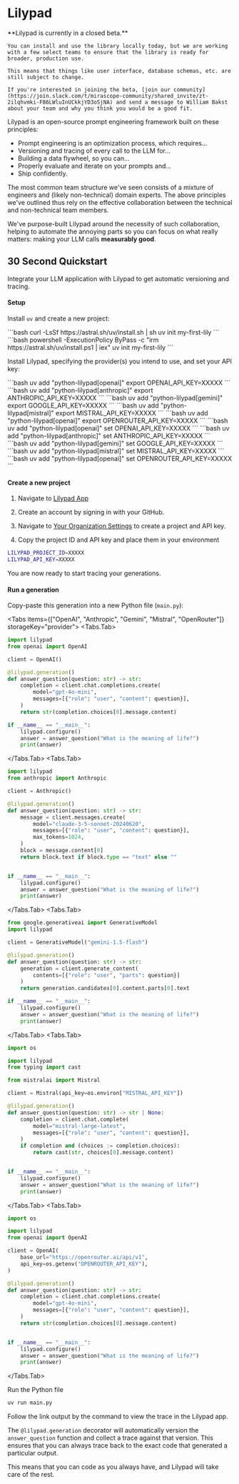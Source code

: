 

# Lilypad

<Callout type="info" emoji="ℹ️">
    **Lilypad is currently in a closed beta.**

    You can install and use the library locally today, but we are working with a few select teams to ensure that the library is ready for broader, production use.

    This means that things like user interface, database schemas, etc. are still subject to change.

    If you're interested in joining the beta, [join our community](https://join.slack.com/t/mirascope-community/shared_invite/zt-2ilqhvmki-FB6LWluInUCkkjYD3oSjNA) and send a message to William Bakst about your team and why you think you would be a good fit.

</Callout>

Lilypad is an open-source prompt engineering framework built on these principles:

- Prompt engineering is an optimization process, which requires...
- Versioning and tracing of every call to the LLM for...
- Building a data flywheel, so you can...
- Properly evaluate and iterate on your prompts and...
- Ship confidently.

The most common team structure we've seen consists of a mixture of engineers and (likely non-technical) domain experts. The above principles we've outlined thus rely on the effective collaboration between the technical and non-technical team members.

We've purpose-built Lilypad around the necessity of such collaboration, helping to automate the annoying parts so you can focus on what really matters: making your LLM calls **measurably good**.


## 30 Second Quickstart

Integrate your LLM application with Lilypad to get automatic versioning and tracing.

#### Setup

Install `uv` and create a new project:

<Tabs items={os} storageKey="os">
  <Tabs.Tab>
    ```bash
    curl -LsSf https://astral.sh/uv/install.sh | sh 
    uv init my-first-lily
    ```
  </Tabs.Tab>
  <Tabs.Tab>
    ```bash
    powershell -ExecutionPolicy ByPass -c "irm https://astral.sh/uv/install.ps1 | iex" 
    uv init my-first-lily 
    ```
  </Tabs.Tab>
</Tabs>

Install Lilypad, specifying the provider(s) you intend to use, and set your API key:

<Tabs items={os} storageKey="os">
  <Tabs.Tab>
    <Tabs items={providers} storageKey="provider">
      <Tabs.Tab>
        ```bash
        uv add "python-lilypad[openai]"
        export OPENAI_API_KEY=XXXXX
        ```
      </Tabs.Tab>
      <Tabs.Tab>
        ```bash
        uv add "python-lilypad[anthropic]"
        export ANTHROPIC_API_KEY=XXXXX
        ```
      </Tabs.Tab>
      <Tabs.Tab>
        ```bash
        uv add "python-lilypad[gemini]"
        export GOOGLE_API_KEY=XXXXX
        ```
      </Tabs.Tab>
      <Tabs.Tab>
        ```bash
        uv add "python-lilypad[mistral]"
        export MISTRAL_API_KEY=XXXXX
        ```
      </Tabs.Tab>
      <Tabs.Tab>
        ```bash
        uv add "python-lilypad[openai]"
        export OPENROUTER_API_KEY=XXXXX
        ```
      </Tabs.Tab>
    </Tabs>
  </Tabs.Tab>
  <Tabs.Tab>
    <Tabs items={providers} storageKey="provider">
      <Tabs.Tab>
        ```bash
        uv add "python-lilypad[openai]"
        set OPENAI_API_KEY=XXXXX
        ```
      </Tabs.Tab>
      <Tabs.Tab>
        ```bash
        uv add "python-lilypad[anthropic]"
        set ANTHROPIC_API_KEY=XXXXX
        ```
      </Tabs.Tab>
      <Tabs.Tab>
        ```bash
        uv add "python-lilypad[gemini]"
        set GOOGLE_API_KEY=XXXXX
        ```
      </Tabs.Tab>
      <Tabs.Tab>
        ```bash
        uv add "python-lilypad[mistral]"
        set MISTRAL_API_KEY=XXXXX
        ```
      </Tabs.Tab>
      <Tabs.Tab>
        ```bash
        uv add "python-lilypad[openai]"
        set OPENROUTER_API_KEY=XXXXX
        ```
      </Tabs.Tab>
    </Tabs>
  </Tabs.Tab>
</Tabs>

#### Create a new project

1. Navigate to [Lilypad App](https://app.lilypad.so)

2. Create an account by signing in with your GitHub.

3. Navigate to [Your Organization Settings](http://localhost:8000/settings/org) to create a project and API key.

4. Copy the project ID and API key and place them in your environment

```bash
LILYPAD_PROJECT_ID=XXXXX
LILYPAD_API_KEY=XXXXX
```

You are now ready to start tracing your generations.

#### Run a generation

Copy-paste this generation into a new Python file (`main.py`):

<Tabs items={["OpenAI", "Anthropic", "Gemini", "Mistral", "OpenRouter"]} storageKey="provider">
  <Tabs.Tab>
  ```python
  import lilypad
  from openai import OpenAI

  client = OpenAI()

  @lilypad.generation()
  def answer_question(question: str) -> str:
      completion = client.chat.completions.create(
          model="gpt-4o-mini",
          messages=[{"role": "user", "content": question}],
      )
      return str(completion.choices[0].message.content)

  if __name__ == "__main__":
      lilypad.configure()
      answer = answer_question("What is the meaning of life?")
      print(answer)
  ```
  </Tabs.Tab>
  <Tabs.Tab>
  ```python
  import lilypad
  from anthropic import Anthropic

  client = Anthropic()

  @lilypad.generation()
  def answer_question(question: str) -> str:
      message = client.messages.create(
          model="claude-3-5-sonnet-20240620",
          messages=[{"role": "user", "content": question}],
          max_tokens=1024,
      )
      block = message.content[0]
      return block.text if block.type == "text" else ""


  if __name__ == "__main__":
      lilypad.configure()
      answer = answer_question("What is the meaning of life?")
      print(answer)
  ```
  </Tabs.Tab>
  <Tabs.Tab>
  ```python
  from google.generativeai import GenerativeModel
  import lilypad

  client = GenerativeModel("gemini-1.5-flash")

  @lilypad.generation()
  def answer_question(question: str) -> str:
      generation = client.generate_content(
          contents=[{"role": "user", "parts": question}]
      )
      return generation.candidates[0].content.parts[0].text

  if __name__ == "__main__":
      lilypad.configure()
      answer = answer_question("What is the meaning of life?")
      print(answer)
  ```
  </Tabs.Tab>
  <Tabs.Tab>
  ```python
  import os

  import lilypad
  from typing import cast

  from mistralai import Mistral

  client = Mistral(api_key=os.environ["MISTRAL_API_KEY"])

  @lilypad.generation()
  def answer_question(question: str) -> str | None:
      completion = client.chat.complete(
          model="mistral-large-latest",
          messages=[{"role": "user", "content": question}],
      )
      if completion and (choices := completion.choices):
          return cast(str, choices[0].message.content)


  if __name__ == "__main__":
      lilypad.configure()
      answer = answer_question("What is the meaning of life?")
      print(answer)
  ```
  </Tabs.Tab>
  <Tabs.Tab>
  ```python
  import os

  import lilypad
  from openai import OpenAI

  client = OpenAI(
      base_url="https://openrouter.ai/api/v1",
      api_key=os.getenv("OPENROUTER_API_KEY"),
  )

  @lilypad.generation()
  def answer_question(question: str) -> str:
      completion = client.chat.completions.create(
          model="gpt-4o-mini",
          messages=[{"role": "user", "content": question}],
      )
      return str(completion.choices[0].message.content)


  if __name__ == "__main__":
      lilypad.configure()
      answer = answer_question("What is the meaning of life?")
      print(answer)
  ```
  </Tabs.Tab>
</Tabs>

Run the Python file

```bash
uv run main.py
```

Follow the link output by the command to view the trace in the Lilypad app.

The `@lilypad.generation` decorator will automatically version the `answer_question` function and collect a trace against that version. This ensures that you can always trace back to the exact code that generated a particular output.

This means that you can code as you always have, and Lilypad will take care of the rest.
